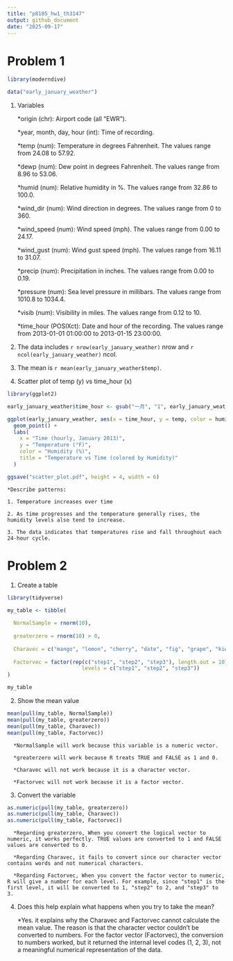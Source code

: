 ```yaml
---
title: "p8105_hw1_th3147"
output: github_document
date: "2025-09-17"
---
```


# Problem 1

```r
library(moderndive)

data("early_january_weather")
```

1. Variables

    *origin (chr): Airport code (all "EWR").
  
    *year, month, day, hour (int): Time of recording.
  
    *temp (num): Temperature in degrees Fahrenheit. The values range from 24.08 to 57.92.
  
    *dewp (num): Dew point in degrees Fahrenheit. The values range from 8.96 to 53.06.
  
    *humid (num): Relative humidity in %. The values range from 32.86 to 100.0.
  
    *wind_dir (num): Wind direction in degrees. The values range from 0 to 360. 
  
    *wind_speed (num): Wind speed (mph). The values range from 0.00 to 24.17.
  
    *wind_gust (num): Wind gust speed (mph). The values range from 16.11 to 31.07.
  
    *precip (num): Precipitation in inches. The values range from 0.00 to 0.19.
  
    *pressure (num): Sea level pressure in millibars. The values range from 1010.8 to 1034.4.
  
    *visib (num): Visibility in miles. The values range from 0.12 to 10.
  
    *time_hour (POSIXct): Date and hour of the recording. The values range from 2013-01-01 01:00:00 to 2013-01-15 23:00:00.

2. The data includes `r nrow(early_january_weather)` nrow and `r ncol(early_january_weather)` ncol.

3. The mean is `r mean(early_january_weather$temp)`.

4. Scatter plot of temp (y) vs time_hour (x)

```r
library(ggplot2)

early_january_weather$time_hour <- gsub("一月", "1", early_january_weather$time_hour)

ggplot(early_january_weather, aes(x = time_hour, y = temp, color = humid)) +
  geom_point() +
  labs(
    x = "Time (hourly, January 2013)",
    y = "Temperature (°F)",
    color = "Humidity (%)",
    title = "Temperature vs Time (colored by Humidity)"
  )

ggsave("scatter_plot.pdf", height = 4, width = 6)
```

    *Describe patterns:
    
    1. Temperature increases over time
    
    2. As time progresses and the temperature generally rises, the humidity levels also tend to increase.
    
    3. The data indicates that temperatures rise and fall throughout each 24-hour cycle.

# Problem 2

1. Create a table
```r
library(tidyverse)

my_table <- tibble(
  
  NormalSample = rnorm(10),
  
  greaterzero = rnorm(10) > 0,
  
  Charavec = c("mango", "lemon", "cherry", "date", "fig", "grape", "kiwi", "apple", "strawberry", "nectarine"),
  
  Factorvec = factor(rep(c("step1", "step2", "step3"), length.out = 10),
                        levels = c("step1", "step2", "step3"))
)

my_table

```

2. Show the mean value

```r
mean(pull(my_table, NormalSample))
mean(pull(my_table, greaterzero))
mean(pull(my_table, Charavec))
mean(pull(my_table, Factorvec))
```

      *NormalSample will work because this variable is a numeric vector.
  
      *greaterzero will work because R treats TRUE and FALSE as 1 and 0.
  
      *Charavec will not work because it is a character vector.
  
      *Factorvec will not work because it is a factor vector.


3. Convert the variable

```r
as.numeric(pull(my_table, greaterzero))
as.numeric(pull(my_table, Charavec))
as.numeric(pull(my_table, Factorvec))
```

      *Regarding greaterzero, When you convert the logical vector to numeric, it works perfectly. TRUE values are converted to 1 and FALSE values are converted to 0. 
  
      *Regarding Charavec, it fails to convert since our character vector contains words and not numerical characters.
  
      *Regarding Factorvec, When you convert the factor vector to numeric, R will give a number for each level. For example, since "step1" is the first level, it will be converted to 1, "step2" to 2, and "step3" to 3.


4. Does this help explain what happens when you try to take the mean?

    *Yes. it explains why the Charavec and Factorvec cannot calculate the mean value. The reason is that the character vector couldn't be converted to numbers. For the factor vector (Factorvec), the conversion to numbers worked, but it returned the internal level codes (1, 2, 3), not a meaningful numerical representation of the data. 


